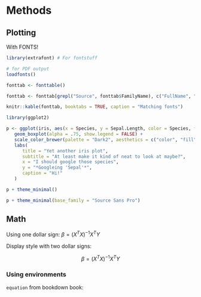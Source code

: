 # Methods

## Plotting

With FONTS!

```r
library(extrafont) # For fontstuff

# for PDF output
loadfonts()

fonttab <- fonttable()

fonttab <- fonttab[grepl("Source", fonttab$FamilyName), c("FullName", "FamilyName", "FontName", "fontfile")]

knitr::kable(fonttab, booktabs = TRUE, caption = "Matching fonts")
```


```r
library(ggplot2)

p <- ggplot(iris, aes(x = Species, y = Sepal.Length, color = Species, fill = Species)) +
   geom_boxplot(alpha = .75, show.legend = FALSE) +
   scale_color_brewer(palette = "Dark2", aesthetics = c("color", "fill")) +
   labs(
      title = "Yet another iris plot",
      subtitle = "At least make it kind of neat to look at maybe?",
      x = "I should google those species",
      y = "*Googleing 'Sepal'*",
      caption = "Hi!"
   )

p + theme_minimal()

p + theme_minimal(base_family = "Source Sans Pro")
```


## Math

Using one dollar sign: $\beta = (X^T X)^{-1} X^T Y$  

Display style with two dollar signs:

$$\beta = (X^T X)^{-1} X^T Y$$

### Using environments

\begin{align}
\mathbb{E}( \widehat{\boldsymbol{\beta}}) 
&= \mathbb{E}\left( \left(\boldsymbol{X}^T \boldsymbol{X}\right)^{-1} \boldsymbol{X}^T \boldsymbol{Y} \right) \\
&= \mathbb{E}\left( \left(\boldsymbol{X}^T \boldsymbol{X}\right)^{-1} \boldsymbol{X}^T \left(\boldsymbol{X} \boldsymbol{\beta}+ \varepsilon \right) \right) \\
&= \mathbb{E}\left( 
   \left(\boldsymbol{X}^T \boldsymbol{X}\right)^{-1} \boldsymbol{X}^T \boldsymbol{X} \boldsymbol{\beta} 
 + \left(\boldsymbol{X}^T \boldsymbol{X}\right)^{-1} \boldsymbol{X}^T \boldsymbol{\varepsilon}
   \right) \\
&= \underbrace{\left(\boldsymbol{X}^T \boldsymbol{X}\right)^{-1} \boldsymbol{X}^T \boldsymbol{X}}_{=\ \boldsymbol{I}} \boldsymbol{\beta} 
 + \underbrace{\left(\boldsymbol{X}^T \boldsymbol{X}\right)^{-1} \boldsymbol{X}^T \mathbb{E}(\boldsymbol{\varepsilon})}_{=\ 0}
 & \Bigg\vert\ \mathbb{E}(\boldsymbol{\varepsilon}) = 0\\
&= \boldsymbol{\beta} & \Box
\end{align}


`equation` from bookdown book:

\begin{equation} 
  f\left(k\right) = \binom{n}{k} p^k\left(1-p\right)^{n-k}
  (\#eq:binom)
\end{equation} 
